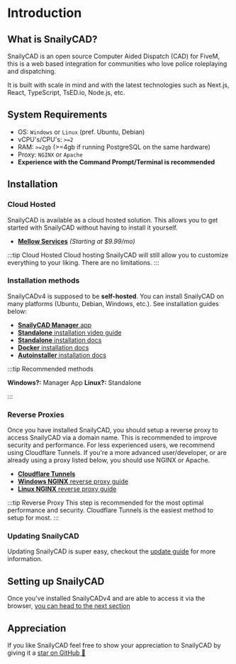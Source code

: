 # Introduction

## What is SnailyCAD?

SnailyCAD is an open source Computer Aided Dispatch (CAD) for FiveM,
this is a web based integration for communities who love police roleplaying and dispatching.

It is built with scale in mind and with the latest technologies such as Next.js, React, TypeScript, TsED.io, Node.js, etc.

## System Requirements

- OS: `Windows` or `Linux` (pref. Ubuntu, Debian)
- vCPU's/CPU's: `>=2`
- RAM: `>=2gb` (>=4gb if running PostgreSQL on the same hardware)
- Proxy: `NGINX` or `Apache`
- **Experience with the Command Prompt/Terminal is recommended**

## Installation

### Cloud Hosted

SnailyCAD is available as a cloud hosted solution. This allows you to get started with SnailyCAD without having to install it yourself.

- [**Mellow Services**](https://mellowservices.com/snailycad/) _(Starting at $9.99/mo)_

:::tip Cloud Hosted
Cloud hosting SnailyCAD will still allow you to customize everything to your liking. There are no limitations.
:::

### Installation methods

SnailyCADv4 is supposed to be **self-hosted**. You can install SnailyCAD on many platforms (Ubuntu, Debian, Windows, etc.).
See installation guides below:

- [**SnailyCAD Manager** app](/docs/installations/methods/manager)
- [**Standalone** installation video guide](https://youtu.be/06NiiO8-rIM)
- [**Standalone** installation docs](/docs/installations/methods/standalone)
- [**Docker** installation docs](/docs/installations/methods/docker)
- [**Autoinstaller** installation docs](/docs/installations/methods/autoinstaller)

:::tip Recommended methods

**Windows?:** Manager App
**Linux?:** Standalone

:::

### Reverse Proxies

Once you have installed SnailyCAD, you should setup a reverse proxy to access SnailyCAD via a domain name.
This is recommended to improve security and performance. For less experienced users, we recommend using Cloudflare Tunnels. If you're a more advanced user/developer, or are already using a proxy listed below, you should use NGINX or Apache.

- [**Cloudflare Tunnels**](/docs/installations/reverse-proxies/cf-tunnels)
- [**Windows NGINX** reverse proxy guide](/docs/installations/reverse-proxies/nginx-windows)
- [**Linux NGINX** reverse proxy guide](/docs/installations/reverse-proxies/nginx)

:::tip Reverse Proxy
This step is recommended for the most optimal performance and security. Cloudflare Tunnels is the easiest method to setup for most.
:::

### Updating SnailyCAD

Updating SnailyCAD is super easy, checkout the [update guide](/docs/installations/updating) for more information.

## Setting up SnailyCAD

Once you've installed SnailyCADv4 and are able to access it via the browser, [you can head to the next section](/docs/getting-started/setup)

## Appreciation

If you like SnailyCAD feel free to show your appreciation to SnailyCAD by giving it a [star on GitHub 🌟](https://github.com/SnailyCAD/snaily-cadv4)
